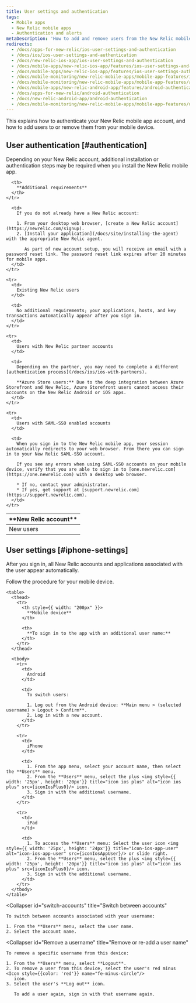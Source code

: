 ```yaml
---
title: User settings and authentication
tags:
  - Mobile apps
  - New Relic mobile apps
  - Authentication and alerts
metaDescription: 'How to add and remove users from the New Relic mobile app, and what they need to do to authenticate.'
redirects:
  - /docs/apps-for-new-relic/ios-user-settings-and-authentication
  - /docs/ios/ios-user-settings-and-authentication
  - /docs/new-relic-ios-app/ios-user-settings-and-authentication
  - /docs/mobile-apps/new-relic-ios-app/features/ios-user-settings-and-authentication
  - /docs/mobile-apps/new-relic-ios-app/features/ios-user-settings-authentication
  - /docs/mobile-monitoring/new-relic-mobile-apps/mobile-app-features/ios-user-settings-authentication
  - /docs/mobile-monitoring/new-relic-mobile-apps/mobile-app-features/android-authentication
  - /docs/mobile-apps/new-relic-android-app/features/android-authentication
  - /docs/apps-for-new-relic/android-authentication
  - /docs/new-relic-android-app/android-authentication
  - /docs/mobile-monitoring/new-relic-mobile-apps/mobile-app-features/user-settings-authentication
---
```




This explains how to authenticate your New Relic mobile app account, and how to add users to or remove them from your mobile device.

## User authentication [#authentication]

Depending on your New Relic account, additional installation or authentication steps may be required when you install the New Relic mobile app.

<table>
  <thead>
    <tr>
      <th width={200}>
        **New Relic account**
      </th>

      <th>
        **Additional requirements**
      </th>
    </tr>
  </thead>

  <tbody>
    <tr>
      <td>
        New users
      </td>

      <td>
        If you do not already have a New Relic account:

        1. From your desktop web browser, [create a New Relic account](https://newrelic.com/signup).
        2. [Install your application](/docs/site/installing-the-agent) with the appropriate New Relic agent.

           As part of new account setup, you will receive an email with a password reset link. The password reset link expires after 20 minutes for mobile apps.
      </td>
    </tr>

    <tr>
      <td>
        Existing New Relic users
      </td>

      <td>
        No additional requirements; your applications, hosts, and key transactions automatically appear after you sign in.
      </td>
    </tr>

    <tr>
      <td>
        Users with New Relic partner accounts
      </td>

      <td>
        Depending on the partner, you may need to complete a different [authentication process](/docs/ios/ios-with-partners).

        **Azure Store users:** Due to the deep integration between Azure Storefront and New Relic, Azure Storefront users cannot access their accounts on the New Relic Android or iOS apps.
      </td>
    </tr>

    <tr>
      <td>
        Users with SAML-SSO enabled accounts
      </td>

      <td>
        When you sign in to the New Relic mobile app, your session automatically redirects to your web browser. From there you can sign in to your New Relic SAML-SSO account.

        If you see any errors when using SAML-SSO accounts on your mobile device, verify that you are able to sign in to [one.newrelic.com](https://one.newrelic.com) with a desktop web browser.

        * If no, contact your administrator.
        * If yes, get support at [support.newrelic.com](https://support.newrelic.com).
      </td>
    </tr>
  </tbody>
</table>

## User settings [#iphone-settings]

After you sign in, all New Relic accounts and applications associated with the user appear automatically.

<CollapserGroup>
  <Collapser
    id="additional-username"
    title="Sign in with additional username"
  >
    Follow the procedure for your mobile device.

    <table>
      <thead>
        <tr>
          <th style={{ width: "200px" }}>
            **Mobile device**
          </th>

          <th>
            **To sign in to the app with an additional user name:**
          </th>
        </tr>
      </thead>

      <tbody>
        <tr>
          <td>
            Android
          </td>

          <td>
            To switch users:

            1. Log out from the Android device: **Main menu > (selected username) > Logout > Confirm**.
            2. Log in with a new account.
          </td>
        </tr>

        <tr>
          <td>
            iPhone
          </td>

          <td>
            1. From the app menu, select your account name, then select the **Users** menu.
            2. From the **Users** menu, select the plus <img style={{ width: '25px', height: '20px'}} title="icon ios plus" alt="icon ios plus" src={iconIosPlus0}/> icon.
            3. Sign in with the additional username.
          </td>
        </tr>

        <tr>
          <td>
            iPad
          </td>

          <td>
            1. To access the **Users** menu: Select the user icon <img style={{ width: '25px', height: '24px'}} title="icon-ios-app-user" alt="icon-ios-app-user" src={iconIosAppUser}/> or slide right.
            2. From the **Users** menu, select the plus <img style={{ width: '25px', height: '20px'}} title="icon ios plus" alt="icon ios plus" src={iconIosPlus0}/> icon.
            3. Sign in with the additional username.
          </td>
        </tr>
      </tbody>
    </table>
  </Collapser>

  <Collapser
    id="switch-accounts"
    title="Switch between accounts"
  >
    To switch between accounts associated with your username:

    1. From the **Users** menu, select the user name.
    2. Select the account name.
  </Collapser>

  <Collapser
    id="Remove a username"
    title="Remove or re-add a user name"
  >
    To remove a specific username from this device:

    1. From the **Users** menu, select **Logout**.
    2. To remove a user from this device, select the user's red minus <Icon style={{color: 'red'}} name="fe-minus-circle"/>
       icon.
    3. Select the user's **Log out** icon.

       To add a user again, sign in with that username again.
  </Collapser>
</CollapserGroup>
